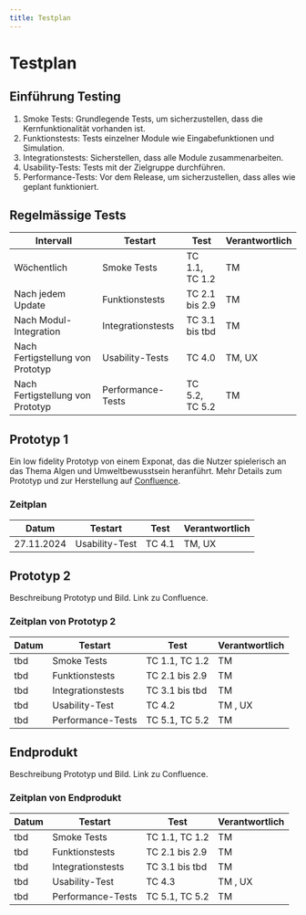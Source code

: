 ```yaml
---
title: Testplan
---
```


# Testplan

## Einführung Testing
1. Smoke Tests: Grundlegende Tests, um sicherzustellen, dass die Kernfunktionalität vorhanden ist.
2. Funktionstests: Tests einzelner Module wie Eingabefunktionen und Simulation.
3. Integrationstests: Sicherstellen, dass alle Module zusammenarbeiten.
4. Usability-Tests: Tests mit der Zielgruppe durchführen.
5. Performance-Tests: Vor dem Release, um sicherzustellen, dass alles wie geplant funktioniert.

## Regelmässige Tests
| Intervall                        | Testart           | Test              | Verantwortlich | 
|----------------------------------|-------------------|-------------------|----------------|
| Wöchentlich                      | Smoke Tests       | TC 1.1, TC 1.2    | TM             | 
| Nach jedem Update                | Funktionstests    | TC 2.1 bis 2.9    | TM             | 
| Nach Modul-Integration           | Integrationstests | TC 3.1 bis tbd    | TM             | 
| Nach Fertigstellung von Prototyp | Usability-Tests   | TC 4.0            | TM, UX         | 
| Nach Fertigstellung von Prototyp | Performance-Tests | TC 5.2, TC 5.2    | TM             | 


## Prototyp 1
Ein low fidelity Prototyp von einem Exponat, das die Nutzer spielerisch an das Thema Algen und Umweltbewusstsein heranführt.
Mehr Details zum Prototyp und zur Herstellung auf [Confluence](https://fhnw-projecttrack.atlassian.net/wiki/spaces/IP1224vt3/pages/587694175/Prototypen).

### Zeitplan
| Datum       | Testart           | Test              | Verantwortlich | 
|-------------|-------------------|-------------------|----------------|
| 27.11.2024  | Usability-Test    | TC 4.1            | TM, UX         | 

## Prototyp 2
Beschreibung Prototyp und Bild. Link zu Confluence.

### Zeitplan von Prototyp 2
| Datum       | Testart              | Test              | Verantwortlich |
|-------------|----------------------|-------------------|----------------|
| tbd         | Smoke Tests          | TC 1.1, TC 1.2    | TM             |
| tbd         | Funktionstests       | TC 2.1 bis 2.9    | TM             |
| tbd         | Integrationstests    | TC 3.1 bis tbd    | TM             |
| tbd         | Usability-Test       | TC 4.2            | TM , UX        |
| tbd         | Performance-Tests    | TC 5.1, TC 5.2    | TM             |

## Endprodukt
Beschreibung Prototyp und Bild. Link zu Confluence.

### Zeitplan von Endprodukt
| Datum       | Testart              | Test              | Verantwortlich |
|-------------|----------------------|-------------------|----------------|
| tbd         | Smoke Tests          | TC 1.1, TC 1.2    | TM             |
| tbd         | Funktionstests       | TC 2.1 bis 2.9    | TM             |
| tbd         | Integrationstests    | TC 3.1 bis tbd    | TM             |
| tbd         | Usability-Test       | TC 4.3            | TM , UX        |
| tbd         | Performance-Tests    | TC 5.1, TC 5.2    | TM             |